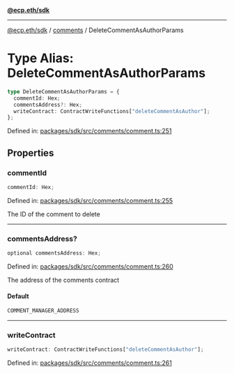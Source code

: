 [**@ecp.eth/sdk**](../../index.mdx)

***

[@ecp.eth/sdk](/sdk-reference/index.mdx) / [comments](/sdk-reference/comments/index.mdx) / DeleteCommentAsAuthorParams

# Type Alias: DeleteCommentAsAuthorParams

```ts
type DeleteCommentAsAuthorParams = {
  commentId: Hex;
  commentsAddress?: Hex;
  writeContract: ContractWriteFunctions["deleteCommentAsAuthor"];
};
```

Defined in: [packages/sdk/src/comments/comment.ts:251](https://github.com/ecp-eth/comments-monorepo/blob/main/packages/sdk/src/comments/comment.ts#L251)

## Properties

### commentId

```ts
commentId: Hex;
```

Defined in: [packages/sdk/src/comments/comment.ts:255](https://github.com/ecp-eth/comments-monorepo/blob/main/packages/sdk/src/comments/comment.ts#L255)

The ID of the comment to delete

***

### commentsAddress?

```ts
optional commentsAddress: Hex;
```

Defined in: [packages/sdk/src/comments/comment.ts:260](https://github.com/ecp-eth/comments-monorepo/blob/main/packages/sdk/src/comments/comment.ts#L260)

The address of the comments contract

#### Default

```ts
COMMENT_MANAGER_ADDRESS
```

***

### writeContract

```ts
writeContract: ContractWriteFunctions["deleteCommentAsAuthor"];
```

Defined in: [packages/sdk/src/comments/comment.ts:261](https://github.com/ecp-eth/comments-monorepo/blob/main/packages/sdk/src/comments/comment.ts#L261)
